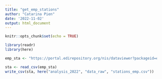 ```yaml
---
title: "get_emp_stations"
author: "Catarina Pien"
date: '2022-11-02'
output: html_document
---
```


```r
knitr::opts_chunk$set(echo = TRUE)

library(readr)
library(here)
```

```r
emp_sta <- "https://portal.edirepository.org/nis/dataviewer?packageid=edi.458.7&entityid=ecf241d54a8335a49f8dfc8813d75609"

sta <- read_csv(emp_sta)
write_csv(sta, here("analysis_2022", "data_raw", "stations_emp.csv"))
```

